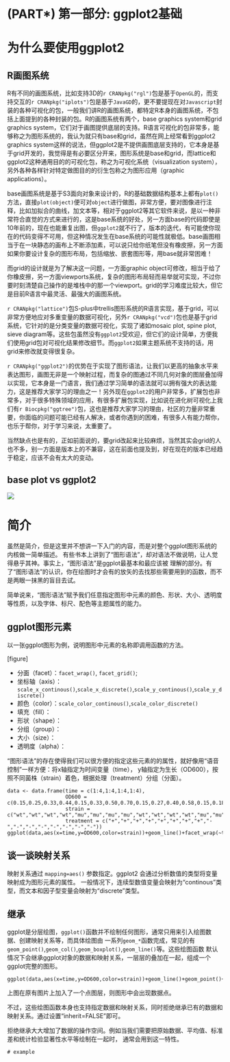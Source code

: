 # (PART\*) 第一部分: ggplot2基础 {-}

# 为什么要使用ggplot2 {#chapter-why-ggplot2}

## R画图系统

R有不同的画图系统，比如支持3D的`r CRANpkg("rgl")`包是基于`OpenGL`的，而支持交互的`r CRANpkg("iplots")`包是基于`JavaGD`的，更不要提现在对`Javascript`封装的各种可视化的包，一般我们讲R的画图系统，都特定R本身的画图系统，不包括上面提到的各种封装的包。R的画图系统有两个，base graphics system和grid graphics system，它们对于画图提供底层的支持。R语言可视化的包非常多，能够称之为图形系统的，我认为就只有base和grid，虽然在网上经常看到ggplot2 graphics system这样的说法，但ggplot2是不提供画图底层支持的，它本身是基于grid开发的，我觉得是有必要区分开来，图形系统是base和grid，而lattice和ggplot2这种通用目的的可视化包，称之为可视化系统（visualization system），另外各种各样针对特定做图目的的衍生包称之为图形应用（graphic applications）。

base画图系统是基于S3面向对象来设计的，R的基础数据结构基本上都有`plot()`方法，直接`plot(object)`便可对`object`进行做图，非常方便，要对图像进行注释，比如加拟合的曲线，加文本等，相对于ggplot2等其它软件来说，是以一种非常符合直觉的方式来进行的，这是base系统的好处，另一方面base的代码即使是10年前的，现在也能重复出图，但`ggplot2`就不行了，版本的迭代，有可能使你现在的代码变得不可用，但这种情况发生在base系统的可能性就极低。base画图相当于在一块静态的画布上不断添加素，可以说只给你纸笔但没有橡皮擦，另一方面如果你要设计复杂的图形布局，包括缩放、嵌套图形等，用base就非常困难！

而grid的设计就是为了解决这一问题，一方面graphic object可修改，相当于给了你橡皮擦，另一方面viewports系统，复杂的图形布局轻而易举就可实现，不过你要时刻清楚自己操作的是堆栈中的那一个viewport。grid的学习难度比较大，但它是目前R语言中最灵活、最强大的画图系统。

`r CRANpkg("lattice")`包S-plus中trellis图形系统的R语言实现，基于grid，可以非常方便地应对多重变量的数据可视化，另外`r CRANpkg("vcd")`包也是基于grid系统，它针对的是分类变量的数据可视化，实现了诸如mosaic plot, spine plot, sieve diagram等。这些包虽然没有`ggplot2`受欢迎，但它们的设计简单，方便我们使用grid包对可视化结果修改细节。而`ggplot2`如果主题系统不支持的话，用grid来修改就变得很复杂。

`r CRANpkg("ggplot2")`的优势在于实现了图形语法，让我们以更高的抽象水平来表达图形，画图无非是一个映射过程，而复杂的图通过不同几何对象的图层叠加得以实现，它本身是一门语言，我们通过学习简单的语法就可以拥有强大的表达能力，这是推荐大家学习的理由之一！另外现在`ggplot2`的用户非常多，扩展包也非常多，对于很多特殊领域的应用，有很多扩展包实现，比如说在进化树可视化上我们有`r Biocpkg("ggtree")`包，这也是推荐大家学习的理由，社区的力量非常重要，你面临的问题可能已经有人解决，或者你遇到的困难，有很多人有能力帮你，也乐于帮你，对于学习来说，太重要了。

当然缺点也是有的，正如前面说的，要grid改起来比较麻烦，当然其实会grid的人也不多，别一方面是版本上的不兼容，这在前面也提及到，好在现在的版本已经趋于稳定，应该不会有太大的变动。

## base plot vs ggplot2

![](figures/DoMmtSCVAAA6gfa.jpg)


# 简介

虽然是简介，但是这里并不想讲一下入门的内容，而是对整个ggplot图形系统的内核做一简单描述。
有些书本上讲到了“图形语法”，却对语法不做说明，让人觉得悬乎其神。事实上，“图形语法”是ggplot最基本和最应该被
理解的部分。有了“图形语法”的认识，你在绘图时才会有的放矢的去找那些需要用到的函数，而不是两眼一抹黑的盲目去试。

简单说来，“图形语法”赋予我们任意指定图形中元素的颜色、形状、大小、透明度等性质，以及字体、标尺、配色等主题属性的能力。

## ggplot图形元素

以一张ggplot图形为例，说明图形中元素的名称即调用函数的方法。

[figure]

- 分面（facet）：`facet_wrap()`, `facet_grid()`;
- 坐标轴（axis）：`scale_x_continous()`,`scale_x_discrete()`,`scale_y_continous()`,`scale_y_discrete()`
- 颜色（color）：`scale_color_continous()`,`scale_color_discrete()`
- 填充（fill）：
- 形状（shape）：
- 分组（group）：
- 大小（size）：
- 透明度（alpha）：

“图形语法”的存在使得我们可以很方便的指定这些元素的的属性，就好像用“语音控制”一样方便：将x轴指定为时间变量（time），
y轴指定为生长（OD600），按照不同菌株（strain）着色，根据处理（treatment）分组（分面）。

```
data <- data.frame(time = c(1:4,1:4,1:4,1:4),
                   OD600 = c(0.15,0.25,0.33,0.44,0.15,0.33,0.50,0.70,0.15,0.27,0.40,0.58,0.15,0.18,0.22,0.30),
				   strain = c("wt","wt","wt","wt","mu","mu","mu","mu","wt","wt","wt","wt","mu","mu","mu","mu"),
				   treatment = c("+","+","+","+","+","+","+","+","-","-","-","-","-","-","-","-"))
ggplot(data,aes(x=time,y=OD600,color=strain))+geom_line()+facet_wrap(~treatment)
```


## 谈一谈映射关系

映射关系通过 `mapping=aes()` 参数指定。ggplot2 会通过分析数值的类型将变量映射成为图形元素的属性。
一般情况下，连续型数值变量会映射为“continous”类型，而文本和因子型变量会映射为“discrete”类型。

## 继承

ggplot是分层绘图，`ggplot()`函数并不绘制任何图形，通常只用来引入绘图数据、创建映射关系等，而具体绘图由
一系列`geom_*`函数完成，常见的有`geom_point()`,`geom_col()`,`geom_boxplot()`,`geom_line()`等。这些绘图函数
默认情况下会继承ggplot对象的数据和映射关系，一层层的叠加在一起，组成一个ggplot完整的图形。

```
ggplot(data,aes(x=time,y=OD600,color=strain))+geom_line()+geom_point()+facet_wrap(~treatment)
```

上图在原有图片上加入了一个点图层，则图形中会出现数据点。

不过，这些绘图函数本身也支持指定数据和映射关系，同时拒绝继承已有的数据和映射关系。通过设置“inherit=FALSE”即可。

拒绝继承大大增加了数据的操作空间。例如当我们需要把原始数据、平均值、标准差和统计检验显著性水平等绘制在一起时，
通常会用到这一特性。

```
# example

```

